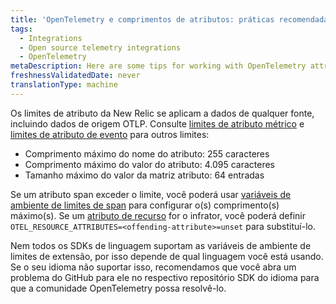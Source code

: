 ```yaml
---
title: 'OpenTelemetry e comprimentos de atributos: práticas recomendadas'
tags:
  - Integrations
  - Open source telemetry integrations
  - OpenTelemetry
metaDescription: Here are some tips for working with OpenTelemetry attribute lengths with New Relic.
freshnessValidatedDate: never
translationType: machine
---
```


Os limites de atributo da New Relic se aplicam a dados de qualquer fonte, incluindo dados de origem OTLP. Consulte [limites de atributo métrico](/docs/data-apis/ingest-apis/metric-api/metric-api-limits-restricted-attributes/) e [limites de atributo de evento](/docs/data-apis/ingest-apis/event-api/introduction-event-api/#limits) para outros limites:

* Comprimento máximo do nome do atributo: 255 caracteres
* Comprimento máximo do valor do atributo: 4.095 caracteres
* Tamanho máximo do valor da matriz atributo: 64 entradas

Se um atributo span exceder o limite, você poderá usar [variáveis de ambiente de limites de span](https://github.com/open-telemetry/opentelemetry-specification/blob/d6bcc0cb072d8d6f6ced856f1f23c451648a3caa/specification/sdk-environment-variables.md#span-limits-) para configurar o(s) comprimento(s) máximo(s). Se um [atributo de recurso](https://github.com/open-telemetry/opentelemetry-specification/blob/d6bcc0cb072d8d6f6ced856f1f23c451648a3caa/specification/sdk-environment-variables.md#general-sdk-configuration) for o infrator, você poderá definir `OTEL_RESOURCE_ATTRIBUTES=<offending-attribute>=unset` para substituí-lo.

Nem todos os SDKs de linguagem suportam as variáveis de ambiente de limites de extensão, por isso depende de qual linguagem você está usando. Se o seu idioma não suportar isso, recomendamos que você abra um problema do GitHub para ele no respectivo repositório SDK do idioma para que a comunidade OpenTelemetry possa resolvê-lo.